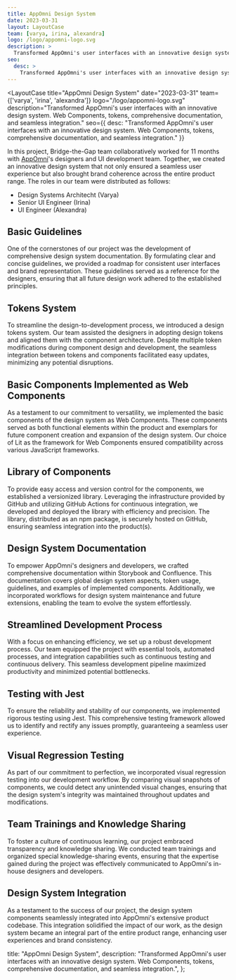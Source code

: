 ```yaml
---
title: AppOmni Design System
date: 2023-03-31
layout: LayoutCase
team: [varya, irina, alexandra]
logo: /logo/appomni-logo.svg
description: >
  Transformed AppOmni's user interfaces with an innovative design system. Web Components, tokens, comprehensive documentation, and seamless integration.
seo:
  desc: >
    Transformed AppOmni's user interfaces with an innovative design system. Web Components, tokens, comprehensive documentation, and seamless integration.
---
```



<LayoutCase
  title="AppOmni Design System"
  date="2023-03-31"
  team={['varya', 'irina', 'alexandra']}
  logo="/logo/appomni-logo.svg"
  description="Transformed AppOmni's user interfaces with an innovative design system. Web Components, tokens, comprehensive documentation, and seamless integration."
  seo={{
    desc: "Transformed AppOmni's user interfaces with an innovative design system. Web Components, tokens, comprehensive documentation, and seamless integration."
  }}  
>

In this project, Bridge-the-Gap team collaboratively worked for 11 months with [AppOmni](https://appomni.com/)'s designers and UI development team.
Together, we created an innovative design system that not only ensured a seamless user experience but also brought brand coherence across the entire product range.
The roles in our team were distributed as follows:

- Design Systems Architecht (Varya)
- Senior UI Engineer (Irina)
- UI Engineer (Alexandra)

## Basic Guidelines

One of the cornerstones of our project was the development of comprehensive design system documentation. By formulating clear and concise guidelines, we provided a roadmap for consistent user interfaces and brand representation. These guidelines served as a reference for the designers, ensuring that all future design work adhered to the established principles.

## Tokens System

To streamline the design-to-development process, we introduced a design tokens system. Our team assisted the designers in adopting design tokens and aligned them with the component architecture. Despite multiple token modifications during component design and development, the seamless integration between tokens and components facilitated easy updates, minimizing any potential disruptions.

## Basic Components Implemented as Web Components

As a testament to our commitment to versatility, we implemented the basic components of the design system as Web Components. These components served as both functional elements within the product and exemplars for future component creation and expansion of the design system. Our choice of Lit as the framework for Web Components ensured compatibility across various JavaScript frameworks.

## Library of Components

To provide easy access and version control for the components, we established a versionized library. Leveraging the infrastructure provided by GitHub and utilizing GitHub Actions for continuous integration, we developed and deployed the library with efficiency and precision. The library, distributed as an npm package, is securely hosted on GitHub, ensuring seamless integration into the product(s).

## Design System Documentation

To empower AppOmni's designers and developers, we crafted comprehensive documentation within Storybook and Confluence. This documentation covers global design system aspects, token usage, guidelines, and examples of implemented components. Additionally, we incorporated workflows for design system maintenance and future extensions, enabling the team to evolve the system effortlessly.

## Streamlined Development Process

With a focus on enhancing efficiency, we set up a robust development process. Our team equipped the project with essential tools, automated processes, and integration capabilities such as continuous testing and continuous delivery. This seamless development pipeline maximized productivity and minimized potential bottlenecks.

## Testing with Jest

To ensure the reliability and stability of our components, we implemented rigorous testing using Jest. This comprehensive testing framework allowed us to identify and rectify any issues promptly, guaranteeing a seamless user experience.

## Visual Regression Testing

As part of our commitment to perfection, we incorporated visual regression testing into our development workflow. By comparing visual snapshots of components, we could detect any unintended visual changes, ensuring that the design system's integrity was maintained throughout updates and modifications.

## Team Trainings and Knowledge Sharing

To foster a culture of continuous learning, our project embraced transparency and knowledge sharing. We conducted team trainings and organized special knowledge-sharing events, ensuring that the expertise gained during the project was effectively communicated to AppOmni's in-house designers and developers.

## Design System Integration

As a testament to the success of our project, the design system components seamlessly integrated into AppOmni's extensive product codebase. This integration solidified the impact of our work, as the design system became an integral part of the entire product range, enhancing user experiences and brand consistency.

</LayoutCase>

  title: "AppOmni Design System",
  description:
    "Transformed AppOmni's user interfaces with an innovative design system. Web Components, tokens, comprehensive documentation, and seamless integration.",
};

